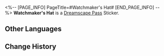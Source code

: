 <%-- [PAGE_INFO]
PageTitle=#Watchmaker's Hat#
[END_PAGE_INFO] --%>
{{Stub|Location information}}
{{Item Infobox
|id          = 223804
|image       = Dreamscape Pass Sticker Watchmaker's Hat.png
|type        = Dreamscape Pass Sticker
|type2       = The Last Tycoon Stickers
|invCategory = 
|rarity      = 4
|effect      = 
|description = Digital stickers that can be used to decorate the pages of the Dreamtour Handbook. They come in many different styles.
|source1     = [[Obtained by progressing the Trailblaze Mission]]
}}
{{Description|Each day without dancing is a disappointment to the Trailblaze.}}
'''Watchmaker's Hat''' is a [[Dreamscape Pass]] Sticker.

==Other Languages==
{{Other Languages
|en   = Watchmaker's Hat
|zhs  = 钟表匠的礼帽
|zht  = 鐘錶匠的禮帽
|ja   = 「時計屋」のシルクハット
|ko   = 시계공의 중절모
|es   = Sombrero de relojero
|fr   = Chapeau de l'Horloger
|ru   = Шляпа Часовщика
|th   = หมวกของ "ช่างนาฬิกา"
|vi   = Mũ Phớt Của "Thợ Đồng Hồ"
|de   = Hut des Uhrmachers
|id   = Topi Watchmaker
|pt   = Chapéu do Relojoeiro
}}

==Change History==
{{Change History|2.2}}